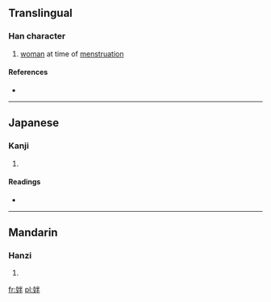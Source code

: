 ==Translingual==

===Han character===
{{Han char|rn=38|rad=女|as=05|sn=8|four=4945<sub>0</sub>|canj=女火手 (VFQ), X女火手 (XVFQ)}}

# [[woman]] at time of [[menstruation]]

====References====
* {{Han ref|kx=0258.070|dkj=06157|dj=0523.140|hdz=21040.100|uh=59C5|ud=22981|bh=A972|bd=43378}}

----

==Japanese==

===Kanji===
{{ja-kanji|grade=|rs=女05}}

# {{defn|Japanese|sort=女05}}

====Readings====
* {{ja-readings|on=[[はん]] (han)|kun=[[みもさがきずつく]] (mimosagakizutsuku)}}

----

==Mandarin==

===Hanzi===
{{cmn-hanzi|pin=[[bàn]] ([[ban4]])|wg=pan<sup>4</sup>}}

# {{defn|Mandarin|sort=女05}}

[[fr:姅]]
[[pl:姅]]